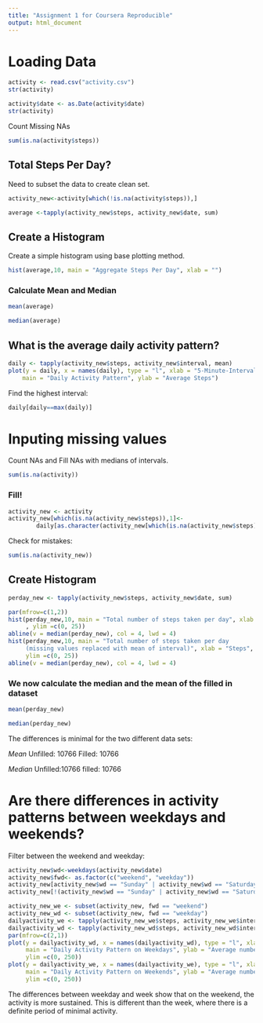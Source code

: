 ```yaml
---
title: "Assignment 1 for Coursera Reproducible" 
output: html_document
---
```

# Loading Data

``` r

activity <- read.csv("activity.csv")
str(activity)

```


```r

activity$date <- as.Date(activity$date)
str(activity)

```

Count Missing NAs


```r

sum(is.na(activity$steps))

```

## Total Steps Per Day?

Need to subset the data to create clean set.

```r

activity_new<-activity[which(!is.na(activity$steps)),]

```


```r

average <-tapply(activity_new$steps, activity_new$date, sum)

```

## Create a Histogram

Create a simple histogram using base plotting method.

```r

hist(average,10, main = "Aggregate Steps Per Day", xlab = "")

```

### Calculate Mean and Median

```r
mean(average)
```

```r
median(average)
```


## What is the average daily activity pattern?

```r

daily <- tapply(activity_new$steps, activity_new$interval, mean)
plot(y = daily, x = names(daily), type = "l", xlab = "5-Minute-Intervals", 
    main = "Daily Activity Pattern", ylab = "Average Steps")

```


Find the highest interval:

```r


daily[daily==max(daily)]

```


# Inputing missing values

Count NAs and Fill NAs with medians of intervals. 

```r
sum(is.na(activity))
```

### Fill! 

```r

activity_new <- activity
activity_new[which(is.na(activity_new$steps)),1]<-
        daily[as.character(activity_new[which(is.na(activity_new$steps)),3])]

```

Check for mistakes:

```r

sum(is.na(activity_new))

```


## Create Histogram

```r


perday_new <- tapply(activity_new$steps, activity_new$date, sum)
```




``` r
par(mfrow=c(1,2))
hist(perday_new,10, main = "Total number of steps taken per day", xlab = "Steps"
     , ylim =c(0, 25))
abline(v = median(perday_new), col = 4, lwd = 4)
hist(perday_new,10, main = "Total number of steps taken per day  
     (missing values replaced with mean of interval)", xlab = "Steps",
     ylim =c(0, 25))
abline(v = median(perday_new), col = 4, lwd = 4)

```


### We now calculate the median and the mean of the filled in dataset

```r
mean(perday_new)
```

```r

median(perday_new)
```

The differences is minimal for the two different data sets:

*Mean*
Unfilled: 10766
Filled: 10766

*Median*
Unfilled:10766
filled: 10766

# Are there differences in activity patterns between weekdays and weekends?

Filter between the weekend and weekday:

```r

activity_new$wd<-weekdays(activity_new$date)
activity_new$fwd<- as.factor(c("weekend", "weekday"))
activity_new[activity_new$wd == "Sunday" | activity_new$wd == "Saturday" ,5]<- factor("weekend")
activity_new[!(activity_new$wd == "Sunday" | activity_new$wd == "Saturday"),5 ]<- factor("weekday")

```


```r

activity_new_we <- subset(activity_new, fwd == "weekend") 
activity_new_wd <- subset(activity_new, fwd == "weekday") 
dailyactivity_we <- tapply(activity_new_we$steps, activity_new_we$interval, mean)
dailyactivity_wd <- tapply(activity_new_wd$steps, activity_new_wd$interval, mean)
par(mfrow=c(2,1))
plot(y = dailyactivity_wd, x = names(dailyactivity_wd), type = "l", xlab = "5-Minute Interval", 
     main = "Daily Activity Pattern on Weekdays", ylab = "Average number of steps", 
     ylim =c(0, 250))
plot(y = dailyactivity_we, x = names(dailyactivity_we), type = "l", xlab = "5-Minute Interval", 
     main = "Daily Activity Pattern on Weekends", ylab = "Average number of steps", 
     ylim =c(0, 250))
```

The differences between weekday and week show that on the weekend, the activity is more sustained. This is different than the week, where there is a definite period of minimal activity. 
